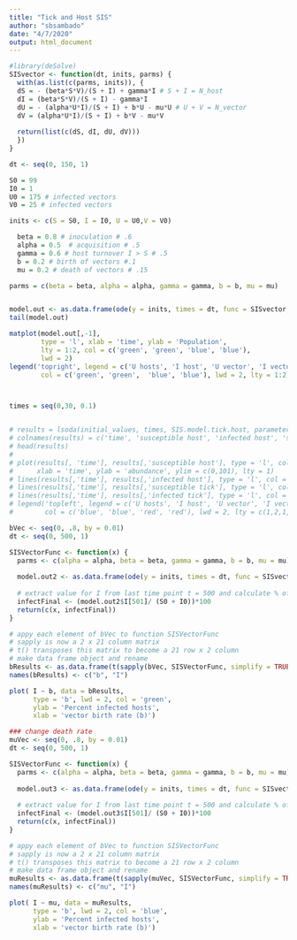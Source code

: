 ```yaml
---
title: "Tick and Host SIS"
author: "sbsambado"
date: "4/7/2020"
output: html_document
---
```

```r
#library(deSolve)
SISvector <- function(dt, inits, parms) {
  with(as.list(c(parms, inits)), {
  dS = - (beta*S*V)/(S + I) + gamma*I # S + I = N_host
  dI = (beta*S*V)/(S + I) - gamma*I
  dU = - (alpha*U*I)/(S + I) + b*U - mu*U # U + V = N_vector
  dV = (alpha*U*I)/(S + I) + b*V - mu*V
  
  return(list(c(dS, dI, dU, dV)))
  })
}

dt <- seq(0, 150, 1)

S0 = 99
I0 = 1
U0 = 175 # infected vectors
V0 = 25 # infected vectors

inits <- c(S = S0, I = I0, U = U0,V = V0)

  beta = 0.8 # inoculation # .6
  alpha = 0.5  # acquisition # .5
  gamma = 0.6 # host turnover I > S # .5
  b = 0.2 # birth of vectors #.1
  mu = 0.2 # death of vectors # .15

parms = c(beta = beta, alpha = alpha, gamma = gamma, b = b, mu = mu) 


model.out <- as.data.frame(ode(y = inits, times = dt, func = SISvector, parms = parms))
tail(model.out)

matplot(model.out[,-1],
        type = 'l', xlab = 'time', ylab = 'Population',
        lty = 1:2, col = c('green', 'green', 'blue', 'blue'),
        lwd = 2)
legend('topright', legend = c('U hosts', 'I host', 'U vector', 'I vector'),
        col = c('green', 'green',  'blue', 'blue'), lwd = 2, lty = 1:2, cex = 0.8)



times = seq(0,30, 0.1)


# results = lsoda(initial_values, times, SIS.model.tick.host, parameters)
# colnames(results) = c('time', 'susceptible host', 'infected host', 'susceptible tick', 'infected tick')
# head(results)  
#   
# plot(results[, 'time'], results[,'susceptible host'], type = 'l', col = 'blue', 
#      xlab = 'time', ylab = 'abundance', ylim = c(0,101), lty = 1)
# lines(results[,'time'], results[,'infected host'], type = 'l', col = 'blue', lty = 2)
# lines(results[,'time'], results[,'susceptible tick'], type = 'l', col = 'red', lty = 1)
# lines(results[,'time'], results[,'infected tick'], type = 'l', col = 'red', lty = 2)
# legend('topleft', legend = c('U hosts', 'I host', 'U vector', 'I vector'),
#        col = c('blue', 'blue', 'red', 'red'), lwd = 2, lty = c(1,2,1,2), cex = 0.6)
```

```r
bVec <- seq(0, .8, by = 0.01)
dt <- seq(0, 500, 1)

SISVectorFunc <- function(x) {
  parms <- c(alpha = alpha, beta = beta, gamma = gamma, b = b, mu = mu)
  
  model.out2 <- as.data.frame(ode(y = inits, times = dt, func = SISvector, parms = parms))
  
  # extract value for I from last time point t = 500 and calculate % of infected hosts
  infectFinal <- (model.out2$I[501]/ (S0 + I0))*100
  return(c(x, infectFinal))
}

# appy each element of bVec to function SISVectorFunc
# sapply is now a 2 x 21 column matrix
# t() transposes this matrix to become a 21 row x 2 column
# make data frame object and rename
bResults <- as.data.frame(t(sapply(bVec, SISVectorFunc, simplify = TRUE)))
names(bResults) <- c("b", "I")

plot( I ~ b, data = bResults,
      type = 'b', lwd = 2, col = 'green', 
      ylab = 'Percent infected hosts',
      xlab = 'vector birth rate (b)')

### change death rate
muVec <- seq(0, .8, by = 0.01)
dt <- seq(0, 500, 1)

SISVectorFunc <- function(x) {
  parms <- c(alpha = alpha, beta = beta, gamma = gamma, b = b, mu = mu)
  
  model.out3 <- as.data.frame(ode(y = inits, times = dt, func = SISvector, parms = parms))
  
  # extract value for I from last time point t = 500 and calculate % of infected hosts
  infectFinal <- (model.out3$I[501]/ (S0 + I0))*100
  return(c(x, infectFinal))
}

# appy each element of bVec to function SISVectorFunc
# sapply is now a 2 x 21 column matrix
# t() transposes this matrix to become a 21 row x 2 column
# make data frame object and rename
muResults <- as.data.frame(t(sapply(muVec, SISVectorFunc, simplify = TRUE)))
names(muResults) <- c("mu", "I")

plot( I ~ mu, data = muResults,
      type = 'b', lwd = 2, col = 'blue', 
      ylab = 'Percent infected hosts',
      xlab = 'vector birth rate (b)')

```

